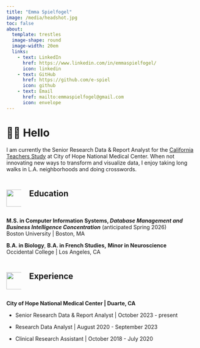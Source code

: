 ```yaml
---
title: "Emma Spielfogel"
image: /media/headshot.jpg
toc: false
about: 
  template: trestles
  image-shape: round
  image-width: 20em
  links:
    - text: LinkedIn
      href: https://www.linkedin.com/in/emmaspielfogel/
      icon: linkedin
    - text: GitHub
      href: https://github.com/e-spiel
      icon: github
    - text: Email
      href: mailto:emmaspielfogel@gmail.com
      icon: envelope
---
```


# 👋🏻 Hello

I am currently the Senior Research Data & Report Analyst for the [California Teachers Study](https://www.calteachersstudy.org) at City of Hope National Medical Center. When not innovating new ways to transform and visualize data, I enjoy taking long walks in L.A. neighborhoods and doing crosswords.

::: columns
::: {.column width="8%"}
<br> ![](media/graduation-cap-pink.png){width="45px"}
:::

::: {.column width="92%"}
## Education
:::
:::

**M.S. in Computer Information Systems, *Database Management and Business Intelligence Concentration*** (anticipated Spring 2026)\
Boston University \| Boston, MA

**B.A. in Biology**, **B.A. in French Studies,** **Minor in Neuroscience\
**Occidental College \| Los Angeles, CA

::: columns
::: {.column width="8%"}
<br> ![](media/working-suit-pink.png){width="45px"}
:::

::: {.column width="92%"}
## Experience
:::
:::

**City of Hope National Medical Center \| Duarte, CA**

-   Senior Research Data & Report Analyst \| October 2023 - present

-   Research Data Analyst \| August 2020 - September 2023

-   Clinical Research Assistant \| October 2018 - July 2020
